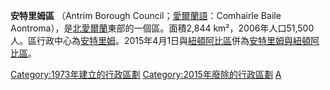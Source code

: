 {{noteTA
|1=特里
}}
{{NI_district |
  district_name = Antrim Borough |
  alt_name      = Comhairle Baile Aontroma|
  district_map  = [[File:NorthernIrelandAntrimBorough.png|File:NorthernIrelandAntrimBorough.png]] |
  area_rank     = 11th |
  district_area = [[1_E8_m²|577]] |
  district_HQ   = [[Antrim_(town)|Antrim]] |
  district_iso  = GB-ANT |
  district_ons  = 95T |
<!-- Fetch dynamic statistics from Template:PopLookupNI -->
  protestant_pc = 56.7% |
  catholic_pc   = 38.6% |
  web_address   = http://www.antrim.gov.uk |
  district_MPs  = [[William_McCrea_(politician)|William McCrea]] |
}}
'''安特里姆區''' （Antrim Borough Council；[[愛爾蘭語|愛爾蘭語]]：Comhairle Baile Aontroma），是[[北愛爾蘭|北愛爾蘭]]東部的一個區。面積2,844 km²，2006年人口51,500人。區行政中心為[[安特里姆_(北愛爾蘭)|安特里姆]]。2015年4月1日與[[紐頓阿比區|紐頓阿比區]]併為[[安特里姆與紐頓阿比區|安特里姆與紐頓阿比區]]。

[[Category:1973年建立的行政區劃|Category:1973年建立的行政區劃]]
[[Category:2015年廢除的行政區劃|Category:2015年廢除的行政區劃]]
[[Category:北爱尔兰行政区划史|A]]